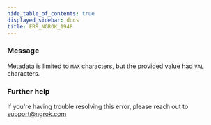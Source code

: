 ```yaml
---
hide_table_of_contents: true
displayed_sidebar: docs
title: ERR_NGROK_1948
---
```


### Message

Metadata is limited to `MAX` characters, but the provided value had `VAL` characters.

### Further help

If you're having trouble resolving this error, please reach out to [support@ngrok.com](mailto:support@ngrok.com?subject=Help%20with%20ERR_NGROK_1948)
